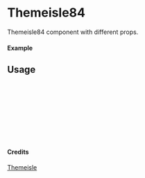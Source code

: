 
<Meta of={Themeisle84} title="Themeisle/Themeisle84" />

# Themeisle84

Themeisle84 component with different props.

#### Example

<Canvas of={Themeisle84.Primary} />

## Usage

```ts
import { Themeisle84 } from "yadl-ui";

const Example = () => {
  return (
      <Themeisle84 />
  );
};

export default Example;
```

#### Credits
[Themeisle](https://themeisle.com/illustrations/)
